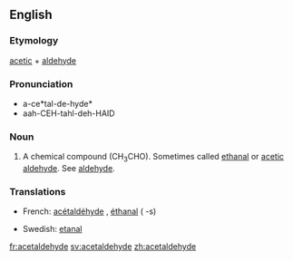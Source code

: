 ==English==
{{wikipedia}}

===Etymology===
[[acetic]] + [[aldehyde]]

===Pronunciation===
* a-ce*tal-de-hyde*
* aah-CEH-tahl-deh-HAID

===Noun===
{{en-noun|-}}

# {{organic compound}} A chemical compound (CH<sub>3</sub>CHO). Sometimes called [[ethanal]] or [[acetic aldehyde]]. See [[aldehyde]].

===Translations===
{{rfc-level|Translations at L3+ (AutoFormat would have corrected level of Translations)}}
{{trans-top|acetaldehyde}}
*French: [[acétaldéhyde]] {{m}}, [[éthanal]] {{m}} ({{p}} -s)
{{trans-mid}}
*Swedish: [[etanal]] {{c}}
{{trans-bottom}}

[[fr:acetaldehyde]]
[[sv:acetaldehyde]]
[[zh:acetaldehyde]]